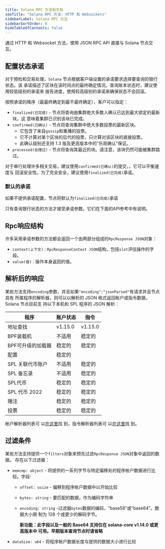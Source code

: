 ```yaml
---
title: Solana RPC 方法和文档
seoTitle: "Solana RPC 方法: HTTP 和 Websockets"
sidebarLabel: Solana RPC 方法
sidebarSortOrder: 0
hideTableOfContents: false
---
```


通过 HTTP 和 Websocket 方法，使用 JSON RPC API 直接与 Solana 节点交互。

## 配置状态承诺

对于预检和交易处理，`Solana` 节点根据客户端设置的承诺要求选择要查询的银行状态。该
承诺描述了区块在该时间点的最终确定情况。查询账本状态时，建议使用较低级别的承诺来
报告进度，使用较高级别的承诺来确保状态不会回滚。

按照承诺的降序（最最终确定到最不最终确定），客户可以指定：

- `finalized(已完成)` - 节点将查询由集群绝大多数人确认已达到最大锁定的最新块，这
  意味着集群已识别该块已完成。
- `confirmed(已确认)` - 节点将查询集群中绝大多数投票的最新区块。
  - 它包含了来自`gossip`和重播的投票。
  - 它不计算对某个区块的后代的投票，只计算对该区块的直接投票。
  - 此确认级别还支持 1.3 版及更高版本中的“乐观确认”保证。
- `processed(处理过)` - 节点将查询其最近的块。请注意，该块仍然可能被集群跳过。

对于串行处理许多相关交易，建议使用`confirmed(已确认)`的提交，，它可以平衡速度与
回滚安全性。为了完全安全，建议使用`finalized(已完成)`承诺。

### 默认的承诺

如果不提供承诺配置，节点将默认为`finalized(已完成)`承诺

只有查询银行状态的方法才接受承诺参数。它们在下面的API参考中有说明。

## Rpc响应结构

许多采用承诺参数的方法都会返回一个由两部分组成的`RpcResponse JSON`对象：

- `context(上下文)` : `RpcResponseContext JSON`结构，包括`slot`评估操作的字段。
- `value(值)` : 操作本身返回的值。

## 解析后的响应

某些方法支持`encoding`参数，并且如果`"encoding":"jsonParsed"`有请求并且节点具有
所属程序的解析器，则可以以解析的 JSON 格式返回帐户或指令数据。Solana 节点目前支
持以下本机和 SPL 程序的 JSON 解析：

| 程序              | 账户状态 | 指令    |
| ----------------- | -------- | ------- |
| 地址查找          | v1.15.0  | v1.15.0 |
| BPF装载机         | 不适用   | 稳定的  |
| BPF可升级的加载器 | 稳定的   | 稳定的  |
| 配置              | 稳定的   |         |
| SPL 关联代币账户  | 不适用   | 稳定的  |
| SPL 备忘录        | 不适用   | 稳定的  |
| SPL代币           | 稳定的   | 稳定的  |
| SPL 代币 2022     | 稳定的   | 稳定的  |
| 赌注              | 稳定的   | 稳定的  |
| 投票              | 稳定的   | 稳定的  |

帐户解析器列表可
以[在这里](https://github.com/solana-labs/solana/blob/master/account-decoder/src/parse_account_data.rs)找
到，指令解析器列表可
以[在这里](https://github.com/solana-labs/solana/blob/master/transaction-status/src/parse_instruction.rs)找
到。

## 过滤条件

某些方法支持提供一个`filters`对象来预先过滤`RpcResponse JSON`对象中返回的数据。
存在以下过滤器：

- `memcmp: object` - 将提供的一系列字节与特定偏移处的程序帐户数据进行比较。字段:

  - `offset: usize` - 偏移到程序帐户数据中以开始比较
  - `bytes: string` - 要匹配的数据，作为编码字符串
  - `encoding: string` -过滤器`bytes`数据的编码，“base58”或“base64”。数据大小限
    制为 128 个或更少的解码字节。

    **新功能：此字段以及一般的 Base64 支持仅在 solana-core v1.14.0 或更高版本中
    可用。早期版本查询节点时请省略**

- `dataSize: u64` - 将程序帐户数据长度与提供的数据大小进行比较
